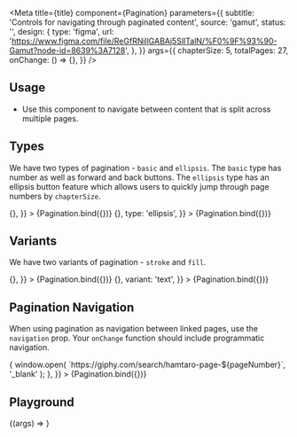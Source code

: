 
<Meta
  title={title}
  component={Pagination}
  parameters={{
    subtitle: 'Controls for navigating through paginated content',
    source: 'gamut',
    status: '',
    design: {
      type: 'figma',
      url:
        'https://www.figma.com/file/ReGfRNillGABAj5SlITalN/%F0%9F%93%90-Gamut?node-id=8639%3A7128',
    },
  }}
  args={{
    chapterSize: 5,
    totalPages: 27,
    onChange: () => {},
  }}
/>

## Usage

- Use this component to navigate between content that is split across multiple pages.

## Types

We have two types of pagination - `basic` and `ellipsis`. The `basic` type has number as well as forward and back buttons. The `ellipsis` type has an ellipsis button feature which allows users to quickly jump through page numbers by `chapterSize`.

<Canvas>
  <Story
    name="Basic"
    args={{
      chapterSize: 5,
      totalPages: 27,
      onChange: () => {},
    }}
  >
    {Pagination.bind({})}
  </Story>
  <Story
    name="Ellipsis"
    args={{
      chapterSize: 5,
      totalPages: 27,
      onChange: () => {},
      type: 'ellipsis',
    }}
  >
    {Pagination.bind({})}
  </Story>
</Canvas>

## Variants

We have two variants of pagination - `stroke` and `fill`.

<Canvas>
  <Story
    name="stroke"
    args={{
      chapterSize: 5,
      totalPages: 27,
      onChange: () => {},
    }}
  >
    {Pagination.bind({})}
  </Story>
  <Story
    name="fill"
    args={{
      chapterSize: 5,
      totalPages: 27,
      onChange: () => {},
      variant: 'text',
    }}
  >
    {Pagination.bind({})}
  </Story>
</Canvas>

## Pagination Navigation

When using pagination as navigation between linked pages, use the `navigation` prop. Your `onChange` function should include programmatic navigation.

<Canvas>
  <Story
    name="default size"
    args={{
      chapterSize: 5,
      totalPages: 27,
      type: 'ellipsis',
      navigation: true,
      onChange: (pageNumber) => {
        window.open(
          `https://giphy.com/search/hamtaro-page-${pageNumber}`,
          '_blank'
        );
      },
    }}
  >
    {Pagination.bind({})}
  </Story>
</Canvas>

## Playground

<Canvas>
  <Story name="Pagination">{(args) => <Pagination {...args} />}</Story>
</Canvas>

<PropsTable story="Pagination" />
